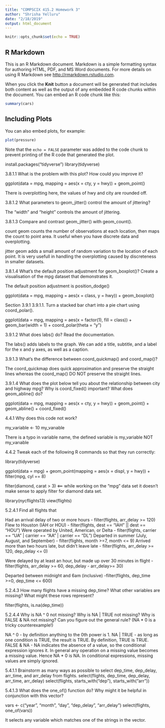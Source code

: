 ```yaml
---
title: "COMPSCIX 415.2 Homework 3"
author: "Shrisha Yelluru"
date: "2/18/2019"
output: html_document
---
```


```r
knitr::opts_chunk$set(echo = TRUE)
```

## R Markdown

This is an R Markdown document. Markdown is a simple formatting syntax for authoring HTML, PDF, and MS Word documents. For more details on using R Markdown see <http://rmarkdown.rstudio.com>.

When you click the **Knit** button a document will be generated that includes both content as well as the output of any embedded R code chunks within the document. You can embed an R code chunk like this:

```r
summary(cars)
```

## Including Plots

You can also embed plots, for example:

```r
plot(pressure)
```

Note that the `echo = FALSE` parameter was added to the code chunk to prevent printing of the R code that generated the plot.

install.packages("tidyverse")
library(tidyverse)

3.8.1.1 What is the problem with this plot? How could you improve it?

ggplot(data = mpg, mapping = aes(x = cty, y = hwy)) + 
  geom_point()

There is overplotting here, the values of hwy and city are rounded off. 

3.8.1.2 What parameters to geom_jitter() control the amount of jittering?

The "width" and "height" controls the amount of jittering.

3.8.1.3 Compare and contrast geom_jitter() with geom_count().

count geom  counts the number of observations at each location, then maps the count to point area. It useful when you have discrete data and overplotting.

jitter geom adds a small amount of random variation to the location of each point. It is very usefull in handling the overplotting caused by discreteness in smaller datasets.

3.8.1.4 What’s the default position adjustment for geom_boxplot()? Create a visualisation of the mpg dataset that demonstrates it.

The default position adjustment is position_dodge()

ggplot(data = mpg, mapping = aes(x = class, y = hwy)) + 
  geom_boxplot()

Section 3.9.1
3.9.1.1. Turn a stacked bar chart into a pie chart using coord_polar().

ggplot(data = mpg, mapping = aes(x = factor(1), fill = class)) +
  geom_bar(width = 1) +
  coord_polar(theta = "y")
  
3.9.1.2 What does labs() do? Read the documentation.

The labs() adds labels to the graph. We can add a title, subtitle, and a label for the x and y axes, as well as a caption.

3.9.1.3 What’s the difference between coord_quickmap() and coord_map()?

The coord_quickmap does quick approximation and preserve the straight lines whereas the coord_map() DO NOT preserve the straight lines.

3.9.1.4 What does the plot below tell you about the relationship between city and highway mpg? Why is coord_fixed() important? What does geom_abline() do?

ggplot(data = mpg, mapping = aes(x = cty, y = hwy)) +
  geom_point() + 
  geom_abline() +
  coord_fixed()
  
4.4.1 Why does this code not work?

my_variable <- 10
my_varıable

There is a typo in variable name, the defined variable is my_variable NOT 
my_varıable

4.4.2 Tweak each of the following R commands so that they run correctly:

library(tidyverse)

ggplot(data = mpg) + 
  geom_point(mapping = aes(x = displ, y = hwy)) +
  filter(mpg, cyl == 8)
  
filter(diamond, carat > 3) <== while working on the "mpg" data set it doesn't make sense to apply filter for diamond data set.

library(nycflights13)
view(flights)

5.2.4.1 
Find all flights that

Had an arrival delay of two or more hours
  - filter(flights, arr_delay >= 120)
Flew to Houston (IAH or HOU) 
  - filter(flights, dest == "IAH" || dest == "HOU")
Were operated by United, American, or Delta
  - filter(flights, carrier == "UA" | carrier == "AA" | carrier == "DL")
Departed in summer (July, August, and September)
  - filter(flights, month >=7,  month <= 9)
Arrived more than two hours late, but didn’t leave late
  - filter(flights, arr_delay >= 120, dep_delay <= 0)
  
Were delayed by at least an hour, but made up over 30 minutes in flight
  -filter(flights, arr_delay >= 60, dep_delay - arr_delay>= 30)
  
Departed between midnight and 6am (inclusive)
  -filter(flights, dep_time >=0, dep_time <= 600)

5.2.4.3 How many flights have a missing dep_time? What other variables are missing? What might these rows represent?

filter(flights, is.na(dep_time))

5.2.4.4 Why is NA ^ 0 not missing? Why is NA | TRUE not missing? Why is FALSE & NA not missing? Can you figure out the general rule? (NA * 0 is a tricky counterexample!)

NA ^ 0 - by definition anything to the 0th power is 1.
NA | TRUE - as long as one condition is TRUE, the result is TRUE. By definition, TRUE is TRUE.
FALSE & NA - NA indicates the absence of a value, so the conditional expression ignores it.
In general any operation on a missing value becomes a missing value. Hence NA * 0 is NA. In conditional expressions, missing values are simply ignored.

5.4.1.1 Brainstorm as many ways as possible to select dep_time, dep_delay, arr_time, and arr_delay from flights.
select(flights, dep_time, dep_delay, arr_time, arr_delay)
select(flights, starts_with("dep"), starts_with("arr"))

5.4.1.3 What does the one_of() function do? Why might it be helpful in conjunction with this vector?

vars <- c("year", "month", "day", "dep_delay", "arr_delay")
select(flights, one_of(vars))

It selects any variable which matches one of the strings in the vector.

